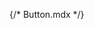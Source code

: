 {/* Button.mdx */}


<Meta of={comStories} name="Docs"/>

<Title />
<Subtitle />
<Description />

> #### [Bootstrap ~5.3.0 Documentation on Buttons](https://getbootstrap.com/docs/5.3/components/buttons)
> * [Button tags](https://getbootstrap.com/docs/5.3/components/buttons/#button-tags)
> * [Outline buttons](https://getbootstrap.com/docs/5.3/components/buttons/#outline-buttons)
> * [Disabled state](https://getbootstrap.com/docs/5.3/components/buttons/#disabled-state)
> * [Link functionality caveat](https://getbootstrap.com/docs/5.3/components/buttons/#link-functionality-caveat)
> * [Button plugin](https://getbootstrap.com/docs/5.3/components/buttons/#button-plugin)
> * [Toggle states](https://getbootstrap.com/docs/5.3/components/buttons/#toggle-states)

<Canvas of={comStories.Primary} >
  <Story of={comStories.Primary}/>
  <Source of={comStories.Primary}/>
</Canvas>

## Properties
<Controls of={comStories.Primary} />

<Stories of={comStories} />

### Examples
**Example #1:** Primary button
```
{% include 'varbase_components:button' with {
  html_tag: 'button',
  color: 'primary',
  content: 'Login'
} %}
```

**Example #2:** Anchor button as Read more link in a Card
```
{% include 'varbase_components:button' with {
  html_tag: 'a',
  url: '/blog/blog-test1',
  content: 'Read more'|t,
  color: 'primary',
  outline: true,
  utility_classes: ['card-link', 'float-end', 'mt-3', 'read-more']
} %}
```

**Example #3:** Disabled Anchor button
```
{% include 'varbase_components:button' with {
  html_tag: 'a',
  color: 'primary',
  content: 'Read more',
  url: '#',
  disabled: true,
} %}
```

## Source code
[//]: # (Twig Template source code)
<Source code={templateSource} />
